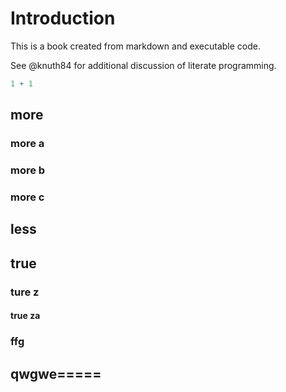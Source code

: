 # Introduction

This is a book created from markdown and executable code.

See @knuth84 for additional discussion of literate programming.

```r
1 + 1
```
## more

### more a
### more b
### more c
## less
## true
### ture z
#### true za
### ffg
## qwgwe=====